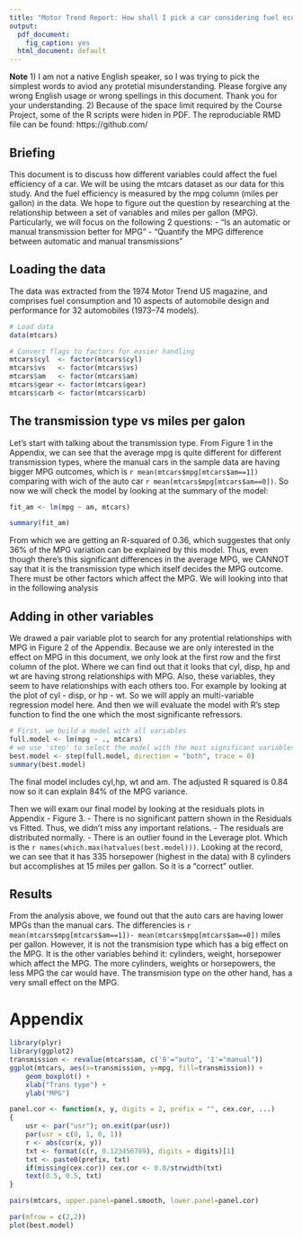 ```yaml
---
title: "Motor Trend Report: How shall I pick a car considering fuel economic?"
output:
  pdf_document:
    fig_caption: yes
  html_document: default
---
```

**Note** 1) I am not a native English speaker, so I was trying to pick the simplest words to aviod any protetial misunderstanding. Please forgive any wrong English usage or wrong spellings in this document. Thank you for your understanding. 2) Because of the space limit required by the Course Project, some of the R scripts were hiden in PDF. The reproduciable RMD file can be found:  https://github.com/


## Briefing
This document is to discuss how different variables could affect the fuel efficiency of a car. We will be using the mtcars dataset as our data for this study. And the fuel efficiency is measured by the mpg column (miles per gallon) in the data. We hope to figure out the question by researching at the relationship between a set of variables and miles per gallon (MPG). Particularly, we will focus on the following 2 questions:
- “Is an automatic or manual transmission better for MPG”
- "Quantify the MPG difference between automatic and manual transmissions"

## Loading the data
The data was extracted from the 1974 Motor Trend US magazine, and comprises fuel consumption and 10 aspects of automobile design and performance for 32 automobiles (1973–74 models).

```r
# Load data
data(mtcars)

# Convert flags to factors for easier handling
mtcars$cyl  <- factor(mtcars$cyl)
mtcars$vs   <- factor(mtcars$vs)
mtcars$am   <- factor(mtcars$am)
mtcars$gear <- factor(mtcars$gear)
mtcars$carb <- factor(mtcars$carb)
```

## The transmission type vs miles per galon
Let's start with talking about the transmission type. From Figure 1 in the Appendix, we can see that the average mpg is quite different for different transmission types, where the manual cars in the sample data are having bigger MPG outcomes, which is `r mean(mtcars$mpg[mtcars$am==1])` comparing with wich of the auto car `r mean(mtcars$mpg[mtcars$am==0])`. So now we will check the model by looking at the summary of the model: 
```r
fit_am <- lm(mpg ~ am, mtcars)
```

```r
summary(fit_am)
```
From which we are getting an R-squared of 0.36, which suggestes that only 36% of the MPG variation can be explained by this model. Thus, even though there's this significant differences in the average MPG, we CANNOT say that it is the transmission type which itself decides the MPG outcome. There must be other factors which affect the MPG. We will looking into that in the following analysis

## Adding in other variables
We drawed a pair variable plot to search for any protential relationships with MPG in Figure 2 of the Appendix. Because we are only interested in the effect on MPG in this document, we only look at the first row and the first column of the plot. Where we can find out that it looks that cyl, disp, hp and wt are having strong relationships with MPG.
Also, these variables, they seem to have relationships with each others too. For example by looking at the plot of cyl - disp, or hp - wt. So we will apply an multi-variable regression model here. And then we will evaluate the model with R's step function to find the one which the most significante refressors.
```r
# First, we build a model with all variables
full.model <- lm(mpg ~ ., mtcars)
# we use 'step' to select the model with the most significant variables
best.model <- step(full.model, direction = "both", trace = 0)
summary(best.model)
```
The final model includes cyl,hp, wt and am. The adjusted R squared is 0.84 now so it can explain 84% of the MPG variance. 

Then we will exam our final model by looking at the residuals plots in Appendix - Figure 3.
- There is no significant pattern shown in the Residuals vs Fitted. Thus, we didn't miss any important relations.
- The residuals are distributed normally.
- There is an outlier found in the Leverage plot. Which is the `r names(which.max(hatvalues(best.model)))`. Looking at the record, we can see that it has 335 horsepower (highest in the data) with 8 cylinders but accomplishes at 15 miles per gallon. So it is a "correct" outlier.

## Results
From the analysis above, we found out that the auto cars are having lower MPGs than the manual cars. The differencies is `r mean(mtcars$mpg[mtcars$am==1])- mean(mtcars$mpg[mtcars$am==0])` miles per gallon. However, it is not the transmision type which has a big effect on the MPG. It is the other variables behind it: cylinders, weight, horsepower which affect the MPG. The more cylinders, weights or horsepowers, the less MPG the car would have. The transmision type on the other hand, has a very small effect on the MPG.



# Appendix
```r
library(plyr)
library(ggplot2)
transmission <- revalue(mtcars$am, c('0'="auto", '1'="manual"))
ggplot(mtcars, aes(x=transmission, y=mpg, fill=transmission)) +
    geom_boxplot() +
    xlab("Trans type") +
    ylab("MPG")
```


```r
panel.cor <- function(x, y, digits = 2, prefix = "", cex.cor, ...)
{
    usr <- par("usr"); on.exit(par(usr))
    par(usr = c(0, 1, 0, 1))
    r <- abs(cor(x, y))
    txt <- format(c(r, 0.123456789), digits = digits)[1]
    txt <- paste0(prefix, txt)
    if(missing(cex.cor)) cex.cor <- 0.8/strwidth(txt)
    text(0.5, 0.5, txt)
}
```

```r
pairs(mtcars, upper.panel=panel.smooth, lower.panel=panel.cor)
```


```r
par(mfrow = c(2,2))
plot(best.model)
```